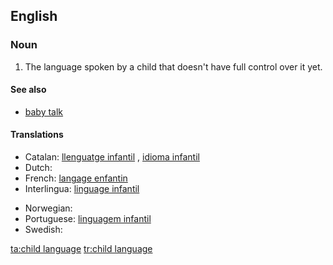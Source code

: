 ==English==

===Noun===
{{en-noun|head=[[child]] [[language]]|-}}

# The language spoken by a child that doesn't have full control over it yet.

====See also====
* [[baby talk]]

====Translations====
{{trans-top|the language spoken by a child that doesn't have full control over it yet}}
* Catalan: [[llenguatge infantil]] {{g|m}}, [[idioma infantil]] {{g|m}}
* Dutch: {{t+|nl|kindertaal|f}}
* French: [[langage enfantin]] {{g|m}}
* Interlingua: [[linguage infantil]]
{{trans-mid}}
* Norwegian: {{t|no|barnespråk|n}}
* Portuguese: [[linguagem infantil]] {{g|f}}
* Swedish: {{t+|sv|barnspråk|n}}
{{trans-bottom}}

[[ta:child language]]
[[tr:child language]]